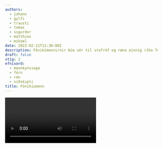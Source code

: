 ```yaml
---
authors:
  - johann
  - gylfi
  - trausti
  - tomas
  - sigurdor
  - matthias
  - mikael
date: 2023-02-21T12:30:00Z
description: Fönikímennirnir búa sér til stafróf og ræna einnig ríka fólkið.
draft: false
stig: 2
efnisord:
  - mannkynssaga
  - fórn
  - rán
  - viðskipti
title: Fönikíumenn
---
```


<Video id="pjPp8tVCkUI" />

### Fönikía

Fönikía var samfélag á fornöld sem voru upphaflega frá Kananslands sem eru strandir Líbanons í dag.\
Fönikía var sjóveldi og verslunarveldi sem stofnaði borgríki allt í kringum Miðjarðarhafið 1000 f.Kr.\

### Fönikíumenn

Fönikíumenn voru með verslunarborgir í kringum Miðjarðarhafið og voru mjög ríkir.\
Fönikíumenn voru Sjóræningjar og kaupmenn, þeir sigldu mikið út um allt.\
Fönikíumenn trúðu á marga guði og tengdu þá oft með geimnum og stjörnumerkjum.
Fönikímenn fórnuðu kornabörnum á sérstökum stöðum sem voru kallaðir "Tophets" þar sem að Fönikíumenn brendu syni sína og dættur.

### Stafróf

𐤀 𐤁 𐤂 𐤃 𐤄 𐤅 𐤆 𐤇 𐤈 𐤉 𐤊 𐤋 𐤌 𐤍 𐤎 𐤏 𐤐 𐤑 𐤒 𐤓 𐤔 𐤕

Stafróf Fönikíumanna voru breyttar Híróglýfur.\
Í Stafrófinu voru 22 samhljóðar.\
Fönikímenn kenndu einnig Grikkjum að skrifa.

### Heimildir

Phoenicia. (síðast breytt: 16. febrúar 2022). en.wikipedia.org. https://en.wikipedia.org/wiki/Phoenicia (skoðað 21. feb 2023)\
Phoenician alphabet. (síðast breytt: 21. febrúar 2022). en.wikipedia.org. https://en.wikipedia.org/wiki/Phoenician_alphabet (skoðað 21. feb 2023)
